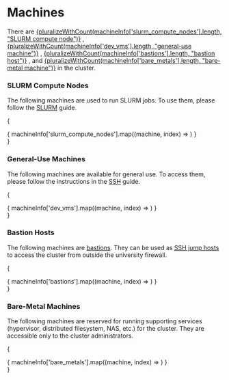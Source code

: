 # Machines


There are
[{pluralizeWithCount(machineInfo['slurm_compute_nodes'].length, "SLURM compute node")}](#slurm-compute-nodes)
, [{pluralizeWithCount(machineInfo['dev_vms'].length, "general-use machine")}](#general-use-machines)
, [{pluralizeWithCount(machineInfo['bastions'].length, "bastion host")}](#bastion-hosts)
, and [{pluralizeWithCount(machineInfo['bare_metals'].length, "bare-metal machine")}](#bare-metal-machines)
in the cluster.

### SLURM Compute Nodes

The following machines are used to run SLURM jobs. To use them, please follow the [SLURM](/docs/compute-cluster/slurm) guide.

{
    <div className="items-start justify-center gap-6 rounded-lg p-8 grid md:grid-cols-2 xl:grid-cols-3">
      { machineInfo['slurm_compute_nodes'].map((machine, index) => <MachineCard key={index} machine={machine} />) }
    </div>
}

### General-Use Machines

The following machines are available for general use. To access them, please follow the instructions in the [SSH](/docs/compute-cluster/ssh) guide.

{
    <div className="items-start justify-center gap-6 rounded-lg p-8 grid md:grid-cols-2 xl:grid-cols-3">
      { machineInfo['dev_vms'].map((machine, index) => <MachineCard key={index} machine={machine} />) }
    </div>
}

### Bastion Hosts

The following machines are [bastions](/docs/compute-cluster/firewall#bastion). They can be used as [SSH jump hosts](https://wiki.gentoo.org/wiki/SSH_jump_host) to access the cluster from outside the university firewall.

{
    <div className="items-start justify-center gap-6 rounded-lg p-8 grid md:grid-cols-2 xl:grid-cols-3">
      { machineInfo['bastions'].map((machine, index) => <MachineCard key={index} machine={machine} />) }
    </div>
}

### Bare-Metal Machines

The following machines are reserved for running supporting services (hypervisor, distributed filesystem, NAS, etc.) for the cluster.
They are accessible only to the cluster administrators.

{
    <div className="items-start justify-center gap-6 rounded-lg p-8 grid md:grid-cols-2 xl:grid-cols-3">
      { machineInfo['bare_metals'].map((machine, index) => <MachineCard key={index} machine={machine} />) }
    </div>
}
